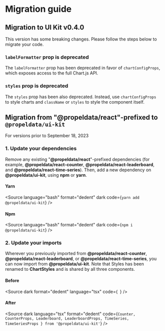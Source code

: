 
<Meta title="Getting started/Migration guide" />

# Migration guide

## Migration to UI Kit v0.4.0

This version has some breaking changes. Please follow the steps below to migrate your code.

### `labelFormatter` prop is deprecated

The `labelFormatter` prop has been deprecated in favor of `chartConfigProps`, which exposes access to the full Chart.js
API.

<SourceCode of={TimeSeriesStories.ChartFormatYLabelsStory} shown />

### `styles` prop is deprecated

The `styles` prop has been also deprecated. Instead, use `chartConfigProps` to style charts and `className` or `styles`
to style the component itself.

<SourceCode of={TimeSeriesStories.CustomStyleStory} shown />

## Migration from "@propeldata/react"-prefixed to `@propeldata/ui-kit`

For versions prior to September 18, 2023

### 1. Update your dependencies

Remove any existing "**@propeldata/react**"-prefixed dependencies (for example, **@propeldata/react-counter**,
**@propeldata/react-leaderboard**, and **@propeldata/react-time-series**). Then, add a new dependency on
**@propeldata/ui-kit**, using **npm** or **yarn**.

#### Yarn

<Source
  language="bash"
  format="dedent"
  dark
  code={`
    yarn add @propeldata/ui-kit
  `}
/>

#### Npm

<Source
  language="bash"
  format="dedent"
  dark
  code={`
    npm i @propeldata/ui-kit
  `}
/>

### 2. Update your imports

Wherever you previously imported from **@propeldata/react-counter**, **@propeldata/react-leaderboard**, or
**@propeldata/react-time-series**, you can now import from **@propeldata/ui-kit**. Note that Styles has been renamed to
**ChartStyles** and is shared by all three components.

#### Before

<Source
  dark
  format="dedent"
  language="tsx"
  code={`
  `}
/>

#### After

<Source
  dark
  language="tsx"
  format="dedent"
  code={`
      Counter,
      CounterProps,
      Leaderboard,
      LeaderboardProps,
      TimeSeries,
      TimeSeriesProps
    } from '@propeldata/ui-kit'
  `}
/>

